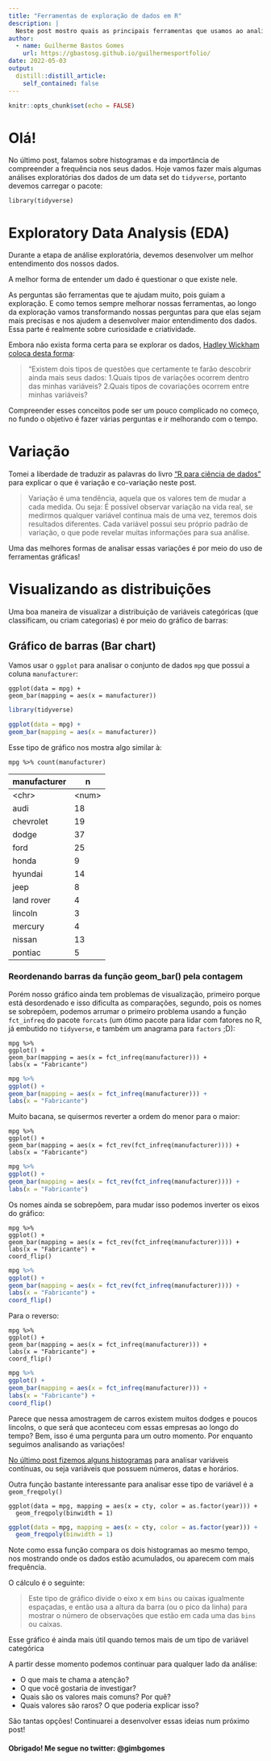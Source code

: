 ```yaml
---
title: "Ferramentas de exploração de dados em R"
description: |
  Neste post mostro quais as principais ferramentas que usamos ao analisar dados, usando a linguagem R e o tidyverse. Também falo sobre variação e como analisar variáveis categóricas e continuas.
author:
  - name: Guilherme Bastos Gomes
    url: https://gbastosg.github.io/guilhermesportfolio/
date: 2022-05-03
output:
  distill::distill_article:
    self_contained: false
---
```



```r
knitr::opts_chunk$set(echo = FALSE)
```


# Olá! 

No último post, falamos sobre histogramas e da importância de compreender a frequência nos seus dados. Hoje vamos fazer mais algumas análises exploratórias dos dados de um data set do `tidyverse`, portanto devemos carregar o pacote:

```
library(tidyverse)
```

# Exploratory Data Analysis (EDA)

Durante a etapa de análise exploratória, devemos desenvolver um melhor entendimento dos nossos dados.

A melhor forma de entender um dado é questionar o que existe nele.

As perguntas são ferramentas que te ajudam muito, pois guiam a exploração. E como temos  sempre melhorar nossas ferramentas, ao longo da exploração vamos transformando nossas perguntas para que elas sejam mais precisas e nos ajudem a desenvolver maior entendimento dos dados. Essa parte é realmente sobre curiosidade e criatividade.

Embora não exista forma certa para se explorar os dados, [Hadley Wickham coloca desta forma](https://r4ds.had.co.nz/exploratory-data-analysis.html):

>"Existem dois tipos de questões que certamente te farão descobrir ainda mais seus dados:
>1.Quais tipos de variações ocorrem dentro das minhas variáveis?
>2.Quais tipos de covariações ocorrem entre minhas variáveis?

Compreender esses conceitos pode ser um pouco complicado no começo, no fundo o objetivo é fazer várias perguntas e ir melhorando com o tempo.

# Variação

Tomei a liberdade de traduzir as palavras do livro ["R para ciência de dados"](https://r4ds.had.co.nz/) para explicar o que é variação e co-variação neste post.

>Variação é uma tendência, aquela que os valores tem de mudar a cada medida. Ou seja:
>É possível observar variação na vida real, se medirmos qualquer variável continua mais de uma vez, teremos dois resultados diferentes.
>Cada variável possui seu próprio padrão de variação, o que pode revelar muitas informações para sua análise.

Uma das melhores formas de analisar essas variações é por meio do uso de ferramentas gráficas!

# Visualizando as distribuições

Uma boa maneira de visualizar a distribuição de variáveis categóricas (que classificam, ou criam categorias) é por meio do gráfico de barras:

## Gráfico de barras (Bar chart)

Vamos usar o `ggplot` para analisar o conjunto de dados `mpg` que possui a coluna `manufacturer`:

```
ggplot(data = mpg) +
geom_bar(mapping = aes(x = manufacturer))
```

```r
library(tidyverse)

ggplot(data = mpg) +
geom_bar(mapping = aes(x = manufacturer))
```

Esse tipo de gráfico nos mostra algo similar à:

```
mpg %>% count(manufacturer)
```

| manufacturer  | n     |
|---------------|-------|
| \<chr\>       |\<num\>|
| audi          | 18    |
| chevrolet     | 19    |
| dodge         | 37    |
| ford          | 25    |
| honda         | 9     |
| hyundai       | 14    |
| jeep          | 8     |
| land rover    | 4     |
| lincoln       | 3     |
| mercury       | 4     |
| nissan        | 13    |
| pontiac       | 5     |

### Reordenando barras da função geom_bar() pela contagem

Porém nosso gráfico ainda tem problemas de visualização, primeiro porque está desordenado e isso dificulta as comparações, segundo, pois os nomes se sobrepõem, podemos arrumar o primeiro problema usando a função `fct_infreq` do pacote `forcats` (um ótimo pacote para lidar com fatores no R, já embutido no `tidyverse`, e também um anagrama para `factors` ;D):


```
mpg %>%
ggplot() +
geom_bar(mapping = aes(x = fct_infreq(manufacturer))) +
labs(x = "Fabricante")
```

```r
mpg %>%
ggplot() +
geom_bar(mapping = aes(x = fct_infreq(manufacturer))) +
labs(x = "Fabricante")
```

Muito bacana, se quisermos reverter a ordem do menor para o maior:

```
mpg %>%
ggplot() +
geom_bar(mapping = aes(x = fct_rev(fct_infreq(manufacturer)))) +
labs(x = "Fabricante")
```

```r
mpg %>%
ggplot() +
geom_bar(mapping = aes(x = fct_rev(fct_infreq(manufacturer)))) +
labs(x = "Fabricante")
```

Os nomes ainda se sobrepõem, para mudar isso podemos inverter os eixos do gráfico:

```
mpg %>%
ggplot() +
geom_bar(mapping = aes(x = fct_rev(fct_infreq(manufacturer)))) +
labs(x = "Fabricante") +
coord_flip()
```
```r
mpg %>%
ggplot() +
geom_bar(mapping = aes(x = fct_rev(fct_infreq(manufacturer)))) +
labs(x = "Fabricante") +
coord_flip()
```

Para o reverso:

```
mpg %>%
ggplot() +
geom_bar(mapping = aes(x = fct_infreq(manufacturer))) +
labs(x = "Fabricante") +
coord_flip()
```

```r
mpg %>%
ggplot() +
geom_bar(mapping = aes(x = fct_infreq(manufacturer))) +
labs(x = "Fabricante") +
coord_flip()
```

Parece que nessa amostragem de carros existem muitos dodges e poucos lincolns, o que será que aconteceu com essas empresas ao longo do tempo? Bem, isso é uma pergunta para um outro momento. Por enquanto seguimos analisando as variações!

[No último post fizemos alguns histogramas](https://gbastosg.github.io/guilhermesportfolio/posts/2022-04-24-plotando-com-ggplot2/) para analisar variáveis contínuas, ou seja variáveis que possuem números, datas e horários.

Outra função bastante interessante para analisar esse tipo de variável é a `geom_freqpoly()`

```
ggplot(data = mpg, mapping = aes(x = cty, color = as.factor(year))) +
  geom_freqpoly(binwidth = 1)
```

```r
ggplot(data = mpg, mapping = aes(x = cty, color = as.factor(year))) +
  geom_freqpoly(binwidth = 1)
```


Note como essa função compara os dois histogramas ao mesmo tempo, nos mostrando onde os dados estão acumulados, ou aparecem com mais frequência.

O cálculo é o seguinte:

> Este tipo de gráfico divide o eixo x em `bins` ou caixas igualmente espaçadas, e então usa a altura da barra (ou o pico da linha) para mostrar o número de observações que estão em cada uma das `bins` ou caixas.

Esse gráfico é ainda mais útil quando temos mais de um tipo de variável categórica

A partir desse momento podemos continuar para qualquer lado da análise:

- O que mais te chama a atenção? 
- O que você gostaria de investigar? 
- Quais são os valores mais comuns? Por quê? 
- Quais valores são raros? O que poderia explicar isso?

São tantas opções! Continuarei a desenvolver essas ideias num próximo post!

#### Obrigado! Me segue no twitter: @gimbgomes
